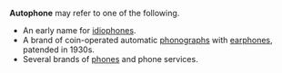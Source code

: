 '''Autophone''' may refer to one of the following.

*An early name for [[idiophone]]s.
*A brand of coin-operated automatic [[phonograph]]s with [[earphone]]s, patended in 1930s.
*Several brands of [[phone]]s and phone services.

{{disambig}}
